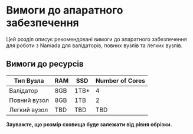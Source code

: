 # Вимоги до апаратного забезпечення

Цей розділ описує рекомендовані вимоги до апаратного забезпечення для роботи з Namada для валідаторів, повних вузлів та легких вузлів. 

## Вимоги до ресурсів

| Тип Вузла    | RAM      | SSD        | Number of Cores |
| ---------- | -------- | ---------- | --------------- |
| Валідатор  | 8GB      | 1TB*       | 4               |
| Повний вузол | 8GB      | 1TB        | 2               |
| Легкий вузол | TBD      | TBD        | TBD             |

**Зауважте, що розмір сховища буде залежати від рівня обрізки.**


